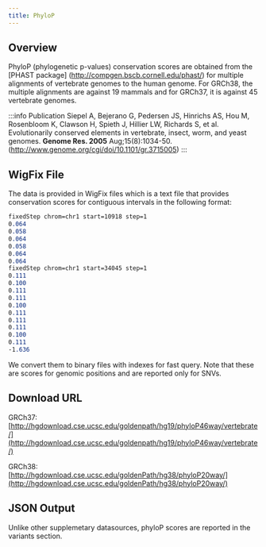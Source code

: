 ```yaml
---
title: PhyloP
---
```



## Overview

PhyloP (phylogenetic p-values) conservation scores are obtained from the [PHAST package] (http://compgen.bscb.cornell.edu/phast/) for multiple alignments of vertebrate genomes to the human genome. For GRCh38, the multiple alignments are against 19 mammals and for GRCh37, it is against 45 vertebrate genomes.

:::info Publication
Siepel A, Bejerano G, Pedersen JS, Hinrichs AS, Hou M, Rosenbloom K, Clawson H, Spieth J, Hillier LW, Richards S, et al. Evolutionarily conserved elements in vertebrate, insect, worm, and yeast genomes. **Genome Res. 2005** Aug;15(8):1034-50.  (http://www.genome.org/cgi/doi/10.1101/gr.3715005)
:::


## WigFix File
The data is provided in WigFix files which is a text file that provides conservation scores for contiguous intervals in the following format:
```scss
fixedStep chrom=chr1 start=10918 step=1
0.064
0.058
0.064
0.058
0.064
0.064
fixedStep chrom=chr1 start=34045 step=1
0.111
0.100
0.111
0.111
0.100
0.111
0.111
0.111
0.100
0.111
-1.636
```
We convert them to binary files with indexes for fast query. Note that these are scores for genomic positions and are reported only for SNVs.
## Download URL

GRCh37: [http://hgdownload.cse.ucsc.edu/goldenpath/hg19/phyloP46way/vertebrate/](http://hgdownload.cse.ucsc.edu/goldenpath/hg19/phyloP46way/vertebrate/)

GRCh38: [http://hgdownload.cse.ucsc.edu/goldenPath/hg38/phyloP20way/](http://hgdownload.cse.ucsc.edu/goldenPath/hg38/phyloP20way/)

## JSON Output
Unlike other supplemetary datasources, phyloP scores are reported in the variants section.
<JSON />
